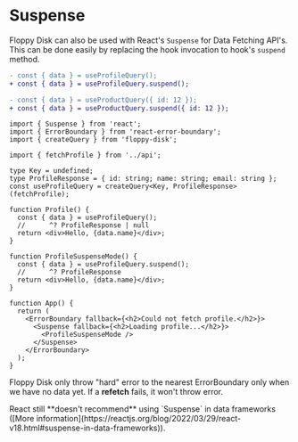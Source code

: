 
# Suspense

Floppy Disk can also be used with React's `Suspense` for Data Fetching API's.
This can be done easily by replacing the hook invocation to hook's `suspend` method.

```diff
- const { data } = useProfileQuery();
+ const { data } = useProfileQuery.suspend();

- const { data } = useProductQuery({ id: 12 });
+ const { data } = useProductQuery.suspend({ id: 12 });
```

```tsx {18-19}
import { Suspense } from 'react';
import { ErrorBoundary } from 'react-error-boundary';
import { createQuery } from 'floppy-disk';

import { fetchProfile } from '../api';

type Key = undefined;
type ProfileResponse = { id: string; name: string; email: string };
const useProfileQuery = createQuery<Key, ProfileResponse>(fetchProfile);

function Profile() {
  const { data } = useProfileQuery();
  //      ^? ProfileResponse | null
  return <div>Hello, {data.name}</div>;
}

function ProfileSuspenseMode() {
  const { data } = useProfileQuery.suspend();
  //      ^? ProfileResponse
  return <div>Hello, {data.name}</div>;
}

function App() {
  return (
    <ErrorBoundary fallback={<h2>Could not fetch profile.</h2>}>
      <Suspense fallback={<h2>Loading profile...</h2>}>
        <ProfileSuspenseMode />
      </Suspense>
    </ErrorBoundary>
  );
}
```

Floppy Disk only throw "hard" error to the nearest ErrorBoundary only when we have no data yet.
If a **refetch** fails, it won't throw error.

<Callout emoji="⚠️" type="warning">
React still **doesn't recommend** using `Suspense` in data frameworks
([More information](https://reactjs.org/blog/2022/03/29/react-v18.html#suspense-in-data-frameworks)).
</Callout>
